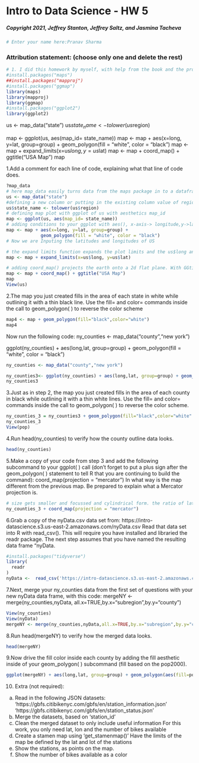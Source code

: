 # Intro to Data Science - HW 5

##### Copyright 2021, Jeffrey Stanton, Jeffrey Saltz, and Jasmina Tacheva


```{r}
# Enter your name here:Pranav Sharma
```

### Attribution statement: (choose only one and delete the rest)
```{r}
# 1. I did this homework by myself, with help from the book and the professor.
#install.packages("maps")
##install.packages("mapproj")
#install.packages("ggmap")
library(maps)
library(mapproj)
library(ggmap)
#install.packages("ggplot2")
library(ggplot2)
```
us <- map_data("state")
us$state_name <- tolower(us$region)

map <- ggplot(us, aes(map_id= state_name))
map <- map + aes(x=long, y=lat, group=group) + 
             geom_polygon(fill = "white", color = "black") 
map <- map + expand_limits(x=us$long, y=us$lat)
map <- map + coord_map() + ggtitle("USA Map")
map

1.Add a comment for each line of code, explaining what that line of code does.
```{r}
?map_data
# here map_data easily turns data from the maps package in to a dataframe suitable for plotting with ggplot2
us <- map_data("state")
#defining a new column or putting in the existing column value of region column of US.
us$state_name <- tolower(us$region)
# defining map plot with ggplot of us with aesthetics map_id
map <- ggplot(us, aes(map_id= state_name))
# adding conditions to your ggplot with aes(), x-axis-> longitude,y->latitude,group->group plus adding polygon plot with ggplot with function geom_polygon
map <- map + aes(x=long, y=lat, group=group) + 
             geom_polygon(fill = "white", color = "black") 
# Now we are Inputing the latitudes and longitudes of US

# the expand limits function expands the plot limits and the us$long and us$lat are the limiters set through x and y axis.
map <- map + expand_limits(x=us$long, y=us$lat)

# adding coord_map() projects the earth onto a 2d flat plane. With GGtitle you should be able to see the title on the map plot.
map <- map + coord_map() + ggtitle("USA Map")
map
View(us)
```
2.The map you just created fills in the area of each state in white while outlining it with a thin black line. Use the fill= and color= commands inside the call to geom_polygon( ) to reverse the color scheme
```{r}
map4 <- map + geom_polygon(fill="black",color="white")
map4
```

Now run the following code:
ny_counties <- map_data("county","new york")

ggplot(ny_counties) + aes(long,lat, group=group) + geom_polygon(fill = "white", color = "black")
```{r}
ny_counties <- map_data("county","new york")

ny_counties3<- ggplot(ny_counties) + aes(long,lat, group=group) + geom_polygon(fill = "white", color = "black")
ny_counties3
```
3.Just as in step 2, the map you just created fills in the area of each county in black while outlining it with a thin white lines. Use the fill= and color= commands inside the call to geom_polygon( ) to reverse the color scheme.
```{r}
ny_counties_3 = ny_counties3 + geom_polygon(fill="black",color="white" )
ny_counties_3
View(pop)
```
4.Run head(ny_counties) to verify how the county outline data looks.
```{r}
head(ny_counties)
```
5.Make a copy of your code from step 3 and add the following subcommand to your ggplot( ) call (don’t forget to put a plus sign after the geom_polygon( ) statement to tell R that you are continuing to build the command):
coord_map(projection = "mercator")
In what way is the map different from the previous map. Be prepared to explain what a Mercator projection is. 
```{r}
# size gets smaller and focussed and cylindrical form. the ratio of latitude to longitude varies across the globe. Near equator the ratio is almost 1 but near the poles it tends towards infinity because length of 1 degree of longitude tends towards 0. For regions that span only a few degrees and are not too close to the poles, setting the aspect raio of plot to an approximate ratio of latitude/longitude is the mercator projection.
ny_counties_3 + coord_map(projection = "mercator")

```

6.Grab a copy of the nyData.csv data set from: 
https://intro-datascience.s3.us-east-2.amazonaws.com/nyData.csv
Read that data set into R with read_csv(). This will require you have installed and libraried the readr package. The next step assumes that you have named the resulting data frame “nyData.
```{r}
#install.packages("tidyverse")
library(
  readr
)
nyData <-  read_csv('https://intro-datascience.s3.us-east-2.amazonaws.com/nyData.csv')
```  


7.Next, merge your ny_counties data from the first set of 
questions with your new nyData data frame, with this code:
 mergeNY <- merge(ny_counties,nyData,
                 all.x=TRUE,by.x="subregion",by.y="county")
```{r}
View(ny_counties)
View(nyData)
mergeNY <- merge(ny_counties,nyData,all.x=TRUE,by.x="subregion",by.y="county")
```
8.Run head(mergeNY) to verify how the merged data looks.
```{r}
head(mergeNY)
```
9.Now drive the fill color inside each county by adding the fill aesthetic inside of your geom_polygon( ) subcommand (fill based on the pop2000).
```{r}
ggplot(mergeNY) + aes(long,lat, group=group) + geom_polygon(aes(fill=pop2000),color="black") + coord_map(projection = "mercator")
```
10. Extra (not required):
a.	Read in the following JSON datasets:
'https://gbfs.citibikenyc.com/gbfs/en/station_information.json'
'https://gbfs.citibikenyc.com/gbfs/en/station_status.json'
b.	Merge the datasets, based on ‘station_id’
c.	Clean the merged dataset to only include useful information
For this work, you only need lat, lon and the number of bikes available
d.	Create a stamen map using ‘get_stamenmap()’
Have the limits of the map be defined by the lat and lot of the stations
e.	Show the stations, as points on the map.
f.	Show the number of bikes available as a color
```{r}

```